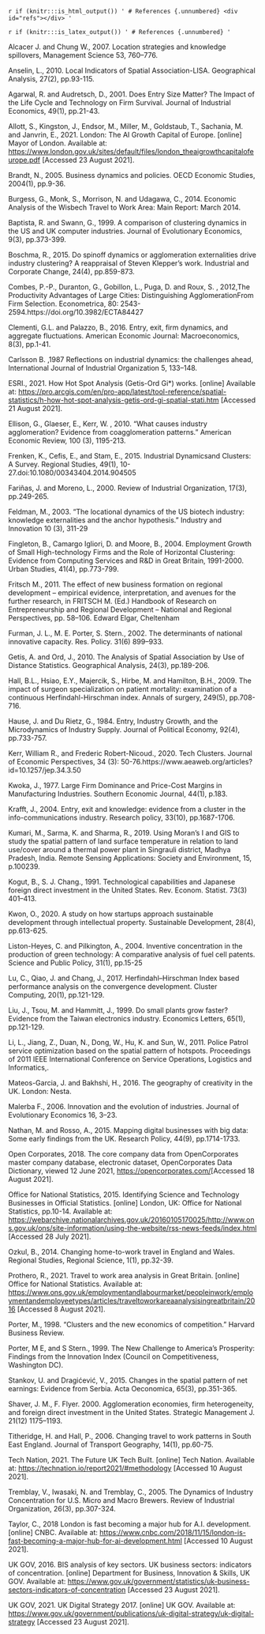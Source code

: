 `r if (knitr:::is_html_output()) '
# References {.unnumbered}
<div id="refs"></div>
'`

`r if (knitr:::is_latex_output()) '
# References {.unnumbered}
'`

Alcacer J. and Chung W., 2007. Location strategies and knowledge spillovers, Management Science 53, 760–776.

Anselin, L., 2010. Local Indicators of Spatial Association-LISA. Geographical Analysis, 27(2), pp.93-115.

Agarwal, R. and Audretsch, D., 2001. Does Entry Size Matter? The Impact of the Life Cycle and Technology on Firm Survival. Journal of Industrial Economics, 49(1), pp.21-43.

Allott, S., Kingston, J., Endsor, M., Miller, M., Goldstaub, T., Sachania, M. and Janvrin, E., 2021. London: The AI Growth Capital of Europe. [online] Mayor of London. Available at: <https://www.london.gov.uk/sites/default/files/london_theaigrowthcapitalofeurope.pdf> [Accessed 23 August 2021].

Brandt, N., 2005. Business dynamics and policies. OECD Economic Studies, 2004(1), pp.9-36.

Burgess, G., Monk, S., Morrison, N. and Udagawa, C., 2014. Economic Analysis of the Wisbech Travel to Work Area: Main Report: March 2014.

Baptista, R. and Swann, G., 1999. A comparison of clustering dynamics in the US and UK computer industries. Journal of Evolutionary Economics, 9(3), pp.373-399.

Boschma, R., 2015. Do spinoff dynamics or agglomeration externalities drive industry clustering? A reappraisal of Steven Klepper’s work. Industrial and Corporate Change, 24(4), pp.859-873.

Combes, P.-P., Duranton, G., Gobillon, L., Puga, D. and Roux, S. , 2012,The Productivity Advantages of Large Cities: Distinguishing AgglomerationFrom Firm Selection. Econometrica, 80: 2543-2594.https://doi.org/10.3982/ECTA84427

Clementi, G.L. and Palazzo, B., 2016. Entry, exit, firm dynamics, and aggregate fluctuations. American Economic Journal: Macroeconomics, 8(3), pp.1-41.

Carlsson B. ,1987 Reflections on industrial dynamics: the challenges ahead, International Journal of Industrial Organization 5,
133–148.

ESRI., 2021. How Hot Spot Analysis (Getis-Ord Gi*) works. [online] Available at: <https://pro.arcgis.com/en/pro-app/latest/tool-reference/spatial-statistics/h-how-hot-spot-analysis-getis-ord-gi-spatial-stati.htm> [Accessed 21 August 2021].

Ellison, G., Glaeser, E., Kerr, W. , 2010. “What causes industry agglomeration? Evidence from 
coagglomeration patterns.” American Economic Review, 100 (3), 1195-213.

Frenken, K., Cefis, E., and Stam, E., 2015.  Industrial Dynamicsand Clusters:  A Survey.   Regional Studies, 49(1), 10-27.doi:10.1080/00343404.2014.904505

Fariñas, J. and Moreno, L., 2000. Review of Industrial Organization, 17(3), pp.249-265.

Feldman, M., 2003. “The locational dynamics of the US biotech industry: knowledge externalities 
and the anchor hypothesis.” Industry and Innovation 10 (3), 311-29

Fingleton, B., Camargo Igliori, D. and Moore, B., 2004. Employment Growth of Small High-technology Firms and the Role of Horizontal Clustering: Evidence from Computing Services and R&D in Great Britain, 1991-2000. Urban Studies, 41(4), pp.773-799.

Fritsch M., 2011. The effect of new business formation on regional development – empirical evidence, interpretation, and avenues for the further research, in FRITSCH M. (Ed.) Handbook of Research on Entrepreneurship and Regional Development – National and Regional Perspectives, pp. 58–106. Edward Elgar, Cheltenham

Furman, J. L., M. E. Porter, S. Stern., 2002. The determinants of national innovative capacity. Res. Policy. 31(6) 899–933.

Getis, A. and Ord, J., 2010. The Analysis of Spatial Association by Use of Distance Statistics. Geographical Analysis, 24(3), pp.189-206.

Hall, B.L., Hsiao, E.Y., Majercik, S., Hirbe, M. and Hamilton, B.H., 2009. The impact of surgeon specialization on patient mortality: examination of a continuous Herfindahl-Hirschman index. Annals of surgery, 249(5), pp.708-716.

Hause, J. and Du Rietz, G., 1984. Entry, Industry Growth, and the Microdynamics of Industry Supply. Journal of Political Economy, 92(4), pp.733-757.

Kerr, William R., and Frederic Robert-Nicoud., 2020. Tech Clusters. Journal of Economic Perspectives, 34 (3): 50-76.https://www.aeaweb.org/articles?id=10.1257/jep.34.3.50

Kwoka, J., 1977. Large Firm Dominance and Price-Cost Margins in Manufacturing Industries. Southern Economic Journal, 44(1), p.183.

Krafft, J., 2004. Entry, exit and knowledge: evidence from a cluster in the info-communications industry. Research policy, 33(10), pp.1687-1706.

Kumari, M., Sarma, K. and Sharma, R., 2019. Using Moran's I and GIS to study the spatial pattern of land surface temperature in relation to land use/cover around a thermal power plant in Singrauli district, Madhya Pradesh, India. Remote Sensing Applications: Society and Environment, 15, p.100239.

Kogut, B., S. J. Chang., 1991. Technological capabilities and Japanese foreign direct investment in the United States. Rev. Econom. Statist. 73(3) 401–413.

Kwon, O., 2020. A study on how startups approach sustainable development through intellectual property. Sustainable Development, 28(4), pp.613-625.

Liston-Heyes, C. and Pilkington, A., 2004. Inventive concentration in the production of green technology: A comparative analysis of fuel cell patents. Science and Public Policy, 31(1), pp.15-25

Lu, C., Qiao, J. and Chang, J., 2017. Herfindahl--Hirschman Index based performance analysis on the convergence development. Cluster Computing, 20(1), pp.121-129. 

Liu, J., Tsou, M. and Hammitt, J., 1999. Do small plants grow faster? Evidence from the Taiwan electronics industry. Economics Letters, 65(1), pp.121-129.

Li, L., Jiang, Z., Duan, N., Dong, W., Hu, K. and Sun, W., 2011. Police Patrol service optimization based on the spatial pattern of hotspots. Proceedings of 2011 IEEE International Conference on Service Operations, Logistics and Informatics,.

Mateos-Garcia, J. and Bakhshi, H., 2016. The geography of creativity in the UK. London: Nesta.

Malerba F., 2006. Innovation and the evolution of industries. Journal of Evolutionary Economics 16, 3–23.

Nathan, M. and Rosso, A., 2015. Mapping digital businesses with big data: Some early findings from the UK. Research Policy, 44(9), pp.1714-1733.

Open Corporates, 2018. The core company data from OpenCorporates master company database, electronic dataset, OpenCorporates Data Dictionary, viewed 12 June 2021, <https://opencorporates.com/>[Accessed 18 August 2021].

Office for National Statistics, 2015. Identifying Science and Technology Businesses in Official Statistics. [online] London, UK: Office for National Statistics, pp.10-14. Available at: <https://webarchive.nationalarchives.gov.uk/20160105170025/http://www.ons.gov.uk/ons/site-information/using-the-website/rss-news-feeds/index.html> [Accessed 28 July 2021].

Ozkul, B., 2014. Changing home-to-work travel in England and Wales. Regional Studies, Regional Science, 1(1), pp.32-39.

Prothero, R., 2021. Travel to work area analysis in Great Britain. [online] Office for National Statistics. Available at: <https://www.ons.gov.uk/employmentandlabourmarket/peopleinwork/employmentandemployeetypes/articles/traveltoworkareaanalysisingreatbritain/2016> [Accessed 8 August 2021].

Porter, M., 1998. “Clusters and the new economics of competition.” Harvard Business Review.

Porter, M E, and S Stern., 1999. The New Challenge to America’s Prosperity: Findings from the Innovation Index (Council on Competitiveness, Washington DC).

Stankov, U. and Dragićević, V., 2015. Changes in the spatial pattern of net earnings: Evidence from Serbia. Acta Oeconomica, 65(3), pp.351-365.

Shaver, J. M., F. Flyer. 2000. Agglomeration economies, firm heterogeneity, and foreign direct investment in the United States. Strategic Management J. 21(12) 1175–1193.

Titheridge, H. and Hall, P., 2006. Changing travel to work patterns in South East England. Journal of Transport Geography, 14(1), pp.60-75.

Tech Nation, 2021. The Future UK Tech Built. [online] Tech Nation. Available at: <https://technation.io/report2021/#methodology> [Accessed 10 August 2021].

Tremblay, V., Iwasaki, N. and Tremblay, C., 2005. The Dynamics of Industry Concentration for U.S. Micro and Macro Brewers. Review of Industrial Organization, 26(3), pp.307-324.

Taylor, C., 2018 London is fast becoming a major hub for A.I. development. [online] CNBC. Available at: <https://www.cnbc.com/2018/11/15/london-is-fast-becoming-a-major-hub-for-ai-development.html> [Accessed 10 August 2021].

UK GOV, 2016. BIS analysis of key sectors. UK business sectors: indicators of concentration. [online] Department for Business, Innovation & Skills, UK GOV. Available at: <https://www.gov.uk/government/statistics/uk-business-sectors-indicators-of-concentration> [Accessed 23 August 2021].

UK GOV, 2021. UK Digital Strategy 2017. [online] UK GOV. Available at: <https://www.gov.uk/government/publications/uk-digital-strategy/uk-digital-strategy> [Accessed 23 August 2021].
